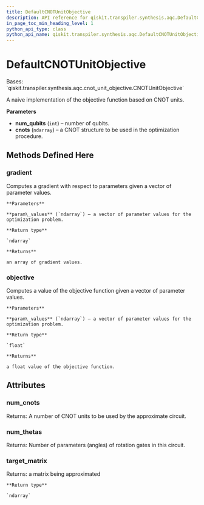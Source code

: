 ```yaml
---
title: DefaultCNOTUnitObjective
description: API reference for qiskit.transpiler.synthesis.aqc.DefaultCNOTUnitObjective
in_page_toc_min_heading_level: 1
python_api_type: class
python_api_name: qiskit.transpiler.synthesis.aqc.DefaultCNOTUnitObjective
---
```


# DefaultCNOTUnitObjective

<Class id="qiskit.transpiler.synthesis.aqc.DefaultCNOTUnitObjective" github="https://github.com/qiskit/qiskit/tree/stable/0.19/qiskit/transpiler/synthesis/aqc/cnot_unit_objective.py" signature="DefaultCNOTUnitObjective(num_qubits, cnots)">
  Bases: `qiskit.transpiler.synthesis.aqc.cnot_unit_objective.CNOTUnitObjective`

  A naive implementation of the objective function based on CNOT units.

  **Parameters**

  *   **num\_qubits** (`int`) – number of qubits.
  *   **cnots** (`ndarray`) – a CNOT structure to be used in the optimization procedure.

  ## Methods Defined Here

  ### gradient

  <Function id="qiskit.transpiler.synthesis.aqc.DefaultCNOTUnitObjective.gradient" name="gradient" signature="DefaultCNOTUnitObjective.gradient(param_values)">
    Computes a gradient with respect to parameters given a vector of parameter values.

    **Parameters**

    **param\_values** (`ndarray`) – a vector of parameter values for the optimization problem.

    **Return type**

    `ndarray`

    **Returns**

    an array of gradient values.
  </Function>

  ### objective

  <Function id="qiskit.transpiler.synthesis.aqc.DefaultCNOTUnitObjective.objective" name="objective" signature="DefaultCNOTUnitObjective.objective(param_values)">
    Computes a value of the objective function given a vector of parameter values.

    **Parameters**

    **param\_values** (`ndarray`) – a vector of parameter values for the optimization problem.

    **Return type**

    `float`

    **Returns**

    a float value of the objective function.
  </Function>

  ## Attributes

  ### num\_cnots

  <Attribute id="qiskit.transpiler.synthesis.aqc.DefaultCNOTUnitObjective.num_cnots" name="num_cnots">
    Returns: A number of CNOT units to be used by the approximate circuit.
  </Attribute>

  ### num\_thetas

  <Attribute id="qiskit.transpiler.synthesis.aqc.DefaultCNOTUnitObjective.num_thetas" name="num_thetas">
    Returns: Number of parameters (angles) of rotation gates in this circuit.
  </Attribute>

  ### target\_matrix

  <Attribute id="qiskit.transpiler.synthesis.aqc.DefaultCNOTUnitObjective.target_matrix" name="target_matrix">
    Returns: a matrix being approximated

    **Return type**

    `ndarray`
  </Attribute>
</Class>

